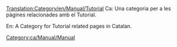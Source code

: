 [[Translation:Category/en/Manual/Tutorial]]
Ca: Una categoria per a les pàgines relacionades amb el Tutorial.

En: A Category for Tutorial related pages in Catalan.

[[Category:ca/Manual/Manual]]